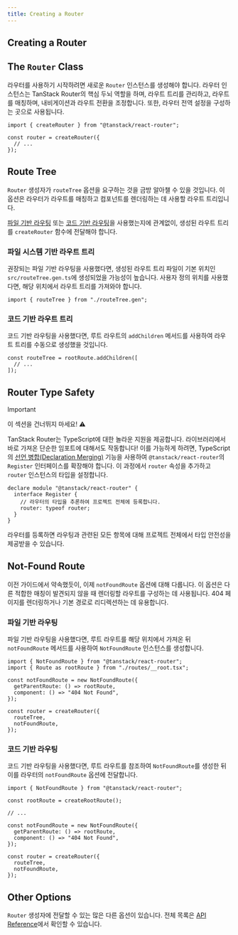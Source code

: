 ```yaml
---
title: Creating a Router
---
```


## Creating a Router

## The `Router` Class

라우터를 사용하기 시작하려면 새로운 `Router` 인스턴스를 생성해야 합니다. 라우터 인스턴스는 TanStack Router의 핵심 두뇌 역할을 하며, 라우트 트리를 관리하고, 라우트를 매칭하며, 내비게이션과 라우트 전환을 조정합니다. 또한, 라우터 전역 설정을 구성하는 곳으로 사용됩니다.

```tsx
import { createRouter } from "@tanstack/react-router";

const router = createRouter({
  // ...
});
```

## Route Tree

`Router` 생성자가 `routeTree` 옵션을 요구하는 것을 금방 알아챌 수 있을 것입니다. 이 옵션은 라우터가 라우트를 매칭하고 컴포넌트를 렌더링하는 데 사용할 라우트 트리입니다.

[파일 기반 라우팅](./route-trees.md) 또는 [코드 기반 라우팅](./code-based-routing.md)을 사용했는지에 관계없이, 생성된 라우트 트리를 `createRouter` 함수에 전달해야 합니다.

### 파일 시스템 기반 라우트 트리

권장되는 파일 기반 라우팅을 사용했다면, 생성된 라우트 트리 파일이 기본 위치인 `src/routeTree.gen.ts`에 생성되었을 가능성이 높습니다. 사용자 정의 위치를 사용했다면, 해당 위치에서 라우트 트리를 가져와야 합니다.

```tsx
import { routeTree } from "./routeTree.gen";
```

### 코드 기반 라우트 트리

코드 기반 라우팅을 사용했다면, 루트 라우트의 `addChildren` 메서드를 사용하여 라우트 트리를 수동으로 생성했을 것입니다.

```tsx
const routeTree = rootRoute.addChildren([
  // ...
]);
```

## Router Type Safety

> [!IMPORTANT]  
> 이 섹션을 건너뛰지 마세요! ⚠️

TanStack Router는 TypeScript에 대한 놀라운 지원을 제공합니다. 라이브러리에서 바로 가져온 단순한 임포트에 대해서도 작동합니다! 이를 가능하게 하려면, TypeScript의 [선언 병합(Declaration Merging)](https://www.typescriptlang.org/docs/handbook/declaration-merging.html) 기능을 사용하여 `@tanstack/react-router`의 `Register` 인터페이스를 확장해야 합니다. 이 과정에서 `router` 속성을 추가하고 `router` 인스턴스의 타입을 설정합니다.

```tsx
declare module "@tanstack/react-router" {
  interface Register {
    // 라우터의 타입을 추론하여 프로젝트 전체에 등록합니다.
    router: typeof router;
  }
}
```

라우터를 등록하면 라우팅과 관련된 모든 항목에 대해 프로젝트 전체에서 타입 안전성을 제공받을 수 있습니다.

## Not-Found Route

이전 가이드에서 약속했듯이, 이제 `notFoundRoute` 옵션에 대해 다룹니다. 이 옵션은 다른 적합한 매칭이 발견되지 않을 때 렌더링할 라우트를 구성하는 데 사용됩니다. 404 페이지를 렌더링하거나 기본 경로로 리디렉션하는 데 유용합니다.

### 파일 기반 라우팅

파일 기반 라우팅을 사용했다면, 루트 라우트를 해당 위치에서 가져온 뒤 `notFoundRoute` 메서드를 사용하여 `NotFoundRoute` 인스턴스를 생성합니다.

```tsx
import { NotFoundRoute } from "@tanstack/react-router";
import { Route as rootRoute } from "./routes/__root.tsx";

const notFoundRoute = new NotFoundRoute({
  getParentRoute: () => rootRoute,
  component: () => "404 Not Found",
});

const router = createRouter({
  routeTree,
  notFoundRoute,
});
```

### 코드 기반 라우팅

코드 기반 라우팅을 사용했다면, 루트 라우트를 참조하여 `NotFoundRoute`를 생성한 뒤 이를 라우터의 `notFoundRoute` 옵션에 전달합니다.

```tsx
import { NotFoundRoute } from "@tanstack/react-router";

const rootRoute = createRootRoute();

// ...

const notFoundRoute = new NotFoundRoute({
  getParentRoute: () => rootRoute,
  component: () => "404 Not Found",
});

const router = createRouter({
  routeTree,
  notFoundRoute,
});
```

## Other Options

`Router` 생성자에 전달할 수 있는 많은 다른 옵션이 있습니다. 전체 목록은 [API Reference](../api/router/RouterOptionsType.md)에서 확인할 수 있습니다.
